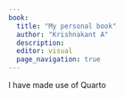 ```yaml
---
book:
  title: "My personal book"
  author: "Krishnakant A"
  description:
  editor: visual
  page_navigation: true
---
```













I have made use of Quarto
